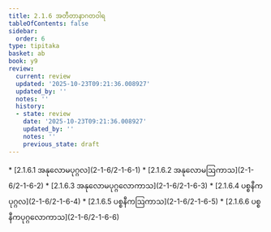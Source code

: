 ```yaml
---
title: 2.1.6 အတီတာနာဂတဝါရ
tableOfContents: false
sidebar:
  order: 6
type: tipitaka
basket: ab
book: y9
review:
  current: review
  updated: '2025-10-23T09:21:36.008927'
  updated_by: ''
  notes: ''
  history:
  - state: review
    date: '2025-10-23T09:21:36.008927'
    updated_by: ''
    notes: ''
    previous_state: draft
---
```



<ReviewStatus review={frontmatter.review} showDetails={true} />

<HypothesisAnnotation frontmatter={frontmatter} />

<DynamicBreadcrumb />



<TableOfContents book="y9" section="2.1.6">
* [2.1.6.1 အနုလောမပုဂ္ဂလ](2-1-6/2-1-6-1)
* [2.1.6.2 အနုလောမဩကာသ](2-1-6/2-1-6-2)
* [2.1.6.3 အနုလောမပုဂ္ဂလောကာသ](2-1-6/2-1-6-3)
* [2.1.6.4 ပစ္စနီကပုဂ္ဂလ](2-1-6/2-1-6-4)
* [2.1.6.5 ပစ္စနီကဩကာသ](2-1-6/2-1-6-5)
* [2.1.6.6 ပစ္စနီကပုဂ္ဂလောကာသ](2-1-6/2-1-6-6)
</TableOfContents>